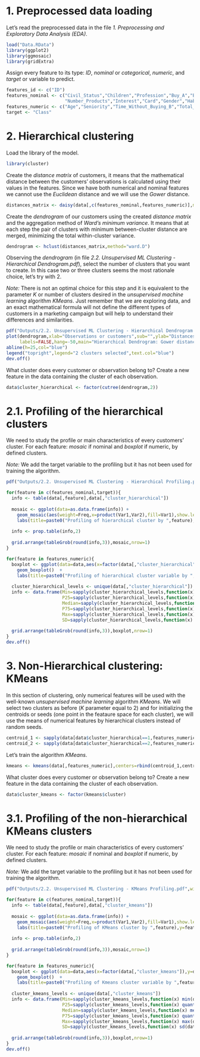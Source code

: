 # 1. Preprocessed data loading

Let's read the preprocessed data in the file *1. Preprocessing and Exploratory Data Analysis (EDA)*.
```{r}
load("Data.RData")
library(ggplot2)
library(ggmosaic)
library(gridExtra)
```

Assign every feature to its type: *ID*, *nominal* or *categorical*, *numeric*, and *target* or variable to predict.
```{r}
features_id <- c("ID")
features_nominal <- c("Civil_Status","Children","Profession","Buy_A","Buy_B","Buy_C","Buy_D","Buy_E",
                      "Number_Products","Interest","Card","Gender","Habitat_Type")
features_numeric <- c("Age","Seniority","Time_Without_Buying_B","Total_Expenses","Time_Without_Buying")
target <- "Class"
```

# 2. Hierarchical clustering

Load the library of the model.
```{r}
library(cluster)
```

Create the *distance matrix* of customers, it means that the mathematical distance between the customers' observations is calculated using their values in the features. Since we have both numerical and nominal features we cannot use the *Euclidean* distance and we will use the *Gower* distance.
```{r}
distances_matrix <- daisy(data[,c(features_nominal,features_numeric)],metric="gower")
```

Create the *dendrogram* of our customers using the created *distance matrix* and the aggregation method of *Ward's minimum variance*. It means that at each step the pair of clusters with minimum between-cluster distance are merged, minimizing the total within-cluster variance.
```{r}
dendrogram <- hclust(distances_matrix,method="ward.D")
```

Observing the *dendrogram* (in file *2.2. Unsupervised ML Clustering - Hierarchical Dendrogram.pdf*), select the number of clusters that you want to create. In this case two or three clusters seems the most rationale choice, let's try with 2.

*Note:* There is not an optimal choice for this step and it is equivalent to the parameter *K* or number of clusters desired in the *unsupervised machine learning* algorithm *KMeans*. Just remember that we are exploring data, and an exact mathematical formula will not define the different types of customers in a marketing campaign but will help to understand their differences and similarities.
```{r}
pdf("Outputs/2.2. Unsupervised ML Clustering - Hierarchical Dendrogram.pdf",width=10,height=5)
plot(dendrogram,xlab="Observations or customers",sub="",ylab="Distances between clusters",
     labels=FALSE,hang=-50,main="Hierarchical Dendrogram: Gower distances & Ward's aggregation method")
abline(h=25,col="blue")
legend("topright",legend="2 clusters selected",text.col="blue")
dev.off()
```

What cluster does every customer or observation belong to? Create a new feature in the data containing the cluster of each observation.
```{r}
data$cluster_hierarchical <- factor(cutree(dendrogram,2))
```

# 2.1. Profiling of the hierarchical clusters

We need to study the profile or main characteristics of every customers' cluster. For each feature: *mosaic* if nominal and *boxplot* if numeric, by defined clusters.

*Note:* We add the target variable to the profiling but it has not been used for training the algorithm.
```{r}
pdf("Outputs/2.2. Unsupervised ML Clustering - Hierarchical Profiling.pdf",width=10,height=5)

for(feature in c(features_nominal,target)){
  info <- table(data[,feature],data[,"cluster_hierarchical"])
  
  mosaic <- ggplot(data=as.data.frame(info)) + 
    geom_mosaic(aes(weight=Freq,x=product(Var1,Var2),fill=Var1),show.legend=F) +
    labs(title=paste0("Profiling of hierarchical cluster by ",feature),y=feature,x="Hierarchical cluster")
  
  info <- prop.table(info,2)
  
  grid.arrange(tableGrob(round(info,3)),mosaic,nrow=1)
}

for(feature in features_numeric){
  boxplot <- ggplot(data=data,aes(x=factor(data[,"cluster_hierarchical"]),y=data[,feature])) +  
    geom_boxplot()  + 
    labs(title=paste0("Profiling of hierarchical cluster variable by ",feature),y=feature,x="Hierarchical cluster")
  
  cluster_hierarchical_levels <- unique(data[,"cluster_hierarchical"])
  info <- data.frame(Min=sapply(cluster_hierarchical_levels,function(x) min(data[data[,"cluster_hierarchical"]==x,feature])),
                     P25=sapply(cluster_hierarchical_levels,function(x) quantile(data[data[,"cluster_hierarchical"]==x,feature],0.25)),
                     Median=sapply(cluster_hierarchical_levels,function(x) median(data[data[,"cluster_hierarchical"]==x,feature])),
                     P75=sapply(cluster_hierarchical_levels,function(x) quantile(data[data[,"cluster_hierarchical"]==x,feature],0.75)),
                     Max=sapply(cluster_hierarchical_levels,function(x) max(data[data[,"cluster_hierarchical"]==x,feature])),
                     SD=sapply(cluster_hierarchical_levels,function(x) sd(data[data[,"cluster_hierarchical"]==x,feature])))
  
  grid.arrange(tableGrob(round(info,3)),boxplot,nrow=1)
}
dev.off()
```

# 3. Non-Hierarchical clustering: KMeans

In this section of clustering, only numerical features will be used with the well-known *unsupervised machine learning* algorithm *KMeans*. We will select two clusters as before (*K* parameter equal to 2) and for initializing the centroids or seeds (one point in the feataure space for each cluster), we will use the means of numerical features by hierarchical clusters instead of random seeds.
```{r}
centroid_1 <- sapply(data[data$cluster_hierarchical==1,features_numeric],mean)
centroid_2 <- sapply(data[data$cluster_hierarchical==2,features_numeric],mean)
```

Let's train the algorithm *KMeans*.
```{r}
kmeans <- kmeans(data[,features_numeric],centers=rbind(centroid_1,centroid_2)) 
```

What cluster does every customer or observation belong to? Create a new feature in the data containing the cluster of each observation.

```{r}
data$cluster_kmeans <- factor(kmeans$cluster)
```

# 3.1. Profiling of the non-hierarchical KMeans clusters

We need to study the profile or main characteristics of every customers' cluster. For each feature: *mosaic* if nominal and *boxplot* if numeric, by defined clusters.

*Note:* We add the target variable to the profiling but it has not been used for training the algorithm.
```{r}
pdf("Outputs/2.2. Unsupervised ML Clustering - KMeans Profiling.pdf",width=10,height=5)

for(feature in c(features_nominal,target)){
  info <- table(data[,feature],data[,"cluster_kmeans"])
  
  mosaic <- ggplot(data=as.data.frame(info)) + 
    geom_mosaic(aes(weight=Freq,x=product(Var1,Var2),fill=Var1),show.legend=F) +
    labs(title=paste0("Profiling of KMeans cluster by ",feature),y=feature,x="KMeans cluster")
  
  info <- prop.table(info,2)
  
  grid.arrange(tableGrob(round(info,3)),mosaic,nrow=1)
}

for(feature in features_numeric){
  boxplot <- ggplot(data=data,aes(x=factor(data[,"cluster_kmeans"]),y=data[,feature])) +  
    geom_boxplot()  + 
    labs(title=paste0("Profiling of Kmeans cluster variable by ",feature),y=feature,x="KMeans cluster")
  
  cluster_kmeans_levels <- unique(data[,"cluster_kmeans"])
  info <- data.frame(Min=sapply(cluster_kmeans_levels,function(x) min(data[data[,"cluster_kmeans"]==x,feature])),
                     P25=sapply(cluster_kmeans_levels,function(x) quantile(data[data[,"cluster_kmeans"]==x,feature],0.25)),
                     Median=sapply(cluster_kmeans_levels,function(x) median(data[data[,"cluster_kmeans"]==x,feature])),
                     P75=sapply(cluster_kmeans_levels,function(x) quantile(data[data[,"cluster_kmeans"]==x,feature],0.75)),
                     Max=sapply(cluster_kmeans_levels,function(x) max(data[data[,"cluster_kmeans"]==x,feature])),
                     SD=sapply(cluster_kmeans_levels,function(x) sd(data[data[,"cluster_kmeans"]==x,feature])))
  
  grid.arrange(tableGrob(round(info,3)),boxplot,nrow=1)
}
dev.off()
```
